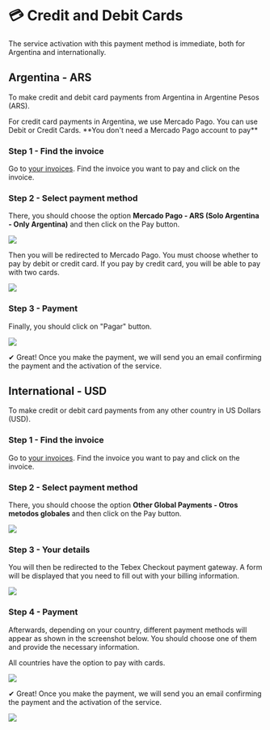 # 💳 Credit and Debit Cards


<Callout>
The service activation with this payment method is immediate, both for Argentina and internationally.
</Callout>

## Argentina - ARS
To make credit and debit card payments from Argentina in Argentine Pesos (ARS).

<Callout>
For credit card payments in Argentina, we use Mercado Pago. You can use Debit or Credit Cards. **You don't need a Mercado Pago account to pay**
</Callout>

<Steps>

### Step 1 - Find the invoice
Go to [your invoices](https://billing.vexyhost.com/clientarea.php?action=invoices). Find the invoice you want to pay and click on the invoice.

### Step 2 - Select payment method
There, you should choose the option **Mercado Pago - ARS (Solo Argentina - Only Argentina)** and then click on the Pay button.

![](https://i.imgur.com/fIn2PPK.png)

Then you will be redirected to Mercado Pago. You must choose whether to pay by debit or credit card. If you pay by credit card, you will be able to pay with two cards.

![](https://i.imgur.com/aGtsQQE.png)

### Step 3 - Payment

Finally, you should click on "Pagar" button.

![](https://i.imgur.com/sTh6YlN.png)

</Steps>

✔ Great! Once you make the payment, we will send you an email confirming the payment and the activation of the service.


## International - USD
To make credit or debit card payments from any other country in US Dollars (USD).

<Steps>

### Step 1 - Find the invoice
Go to [your invoices](https://billing.vexyhost.com/clientarea.php?action=invoices). Find the invoice you want to pay and click on the invoice.

### Step 2 - Select payment method
There, you should choose the option **Other Global Payments - Otros metodos globales** and then click on the Pay button.

![](https://i.imgur.com/bitysUg.png)

### Step 3 - Your details
You will then be redirected to the Tebex Checkout payment gateway. A form will be displayed that you need to fill out with your billing information.

![](https://i.imgur.com/wJ7uuvo.png)

### Step 4 - Payment
Afterwards, depending on your country, different payment methods will appear as shown in the screenshot below. You should choose one of them and provide the necessary information.


<Callout type="info">
All countries have the option to pay with cards.
</Callout>

![](https://i.imgur.com/RL7mSRT.png)

</Steps>

✔ Great! Once you make the payment, we will send you an email confirming the payment and the activation of the service.

![](https://i.imgur.com/j3YYE2a.png)
